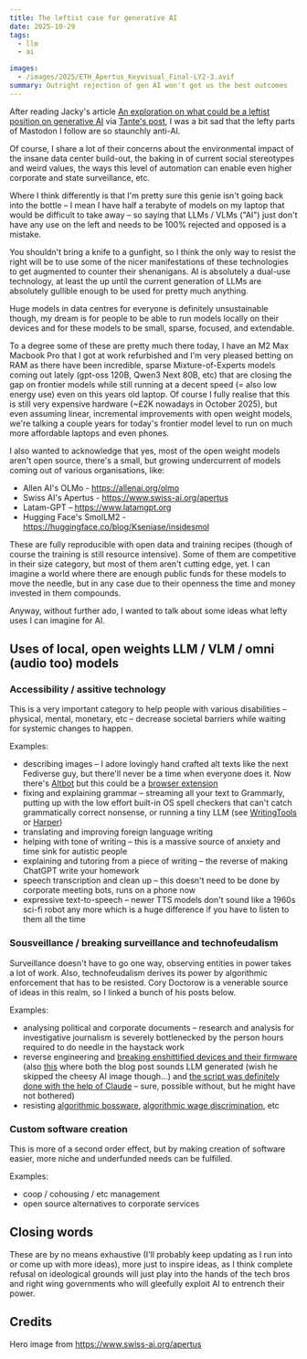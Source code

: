 ```yaml
---
title: The leftist case for generative AI
date: 2025-10-29
tags:
  - llm
  - ai

images:
  - /images/2025/ETH_Apertus_Keyvisual_Final-LY2-3.avif
summary: Outright rejection of gen AI won't get us the best outcomes
---
```


After reading Jacky's article [An exploration on what could be a leftist position on generative AI](https://www.jacky.wtf/essays/2025/left-ai/) via [Tante's post](https://tldr.nettime.org/@tante/115448308729711122), I was a bit sad that the lefty parts of Mastodon I follow are so staunchly anti-AI.

Of course, I share a lot of their concerns about the environmental impact of the insane data center build-out, the baking in of current social stereotypes and weird values, the ways this level of automation can enable even higher corporate and state surveillance, etc.

Where I think differently is that I'm pretty sure this genie isn't going back into the bottle – I mean I have half a terabyte of models on my laptop that would be difficult to take away – so saying that LLMs / VLMs ("AI") just don't have any use on the left and needs to be 100% rejected and opposed is a mistake.

You shouldn't bring a knife to a gunfight, so I think the only way to resist the right will be to use some of the nicer manifestations of these technologies to get augmented to counter their shenanigans. AI is absolutely a dual-use technology, at least the up until the current generation of LLMs are absolutely gullible enough to be used for pretty much anything.

Huge models in data centres for everyone is definitely unsustainable though, my dream is for people to be able to run models locally on their devices and for these models to be small, sparse, focused, and extendable.

To a degree some of these are pretty much there today, I have an M2 Max Macbook Pro that I got at work refurbished and I'm very pleased betting on RAM as there have been incredible, sparse Mixture-of-Experts models coming out lately (gpt-oss 120B, Qwen3 Next 80B, etc) that are closing the gap on frontier models while still running at a decent speed (= also low energy use) even on this years old laptop. Of course I fully realise that this is still very expensive hardware (~£2K nowadays in October 2025), but even assuming linear, incremental improvements with open weight models, we're talking a couple years for today's frontier model level to run on much more affordable laptops and even phones.

I also wanted to acknowledge that yes, most of the open weight models aren't open source, there's a small, but growing undercurrent of models coming out of various organisations, like:

- Allen AI's OLMo - <https://allenai.org/olmo>
- Swiss AI's Apertus - <https://www.swiss-ai.org/apertus>
- Latam-GPT – <https://www.latamgpt.org>
- Hugging Face's SmolLM2 - <https://huggingface.co/blog/Kseniase/insidesmol>

These are fully reproducible with open data and training recipes (though of course the training is still resource intensive). Some of them are competitive in their size category, but most of them aren't cutting edge, yet. I can imagine a world where there are enough public funds for these models to move the needle, but in any case due to their openness the time and money invested in them compounds.

Anyway, without further ado, I wanted to talk about some ideas what lefty uses I can imagine for AI.

## Uses of local, open weights LLM / VLM / omni (audio too) models

### Accessibility / assitive technology

This is a very important category to help people with various disabilities – physical, mental, monetary, etc – decrease societal barriers while waiting for systemic changes to happen.

Examples:

- describing images – I adore lovingly hand crafted alt texts like the next Fediverse guy, but there'll never be a time when everyone does it. Now there's [Altbot](https://github.com/micr0-dev/AltBot) but this could be a [browser extension](https://github.com/daaain/image-alt-text-generator-extension)
- fixing and explaining grammar – streaming all your text to Grammarly, putting up with the low effort built-in OS spell checkers that can't catch grammatically correct nonsense, or running a tiny LLM (see [WritingTools](https://github.com/theJayTea/WritingTools) or [Harper](https://github.com/Automattic/harper))
- translating and improving foreign language writing
- helping with tone of writing – this is a massive source of anxiety and time sink for autistic people
- explaining and tutoring from a piece of writing – the reverse of making ChatGPT write your homework
- speech transcription and clean up – this doesn't need to be done by corporate meeting bots, runs on a phone now
- expressive text-to-speech – newer TTS models don't sound like a 1960s sci-fi robot any more which is a huge difference if you have to listen to them all the time

### Sousveillance / breaking surveillance and technofeudalism

Surveillance doesn't have to go one way, observing entities in power takes a lot of work. Also, technofeudalism derives its power by algorithmic enforcement that has to be resisted. Cory Doctorow is a venerable source of ideas in this realm, so I linked a bunch of his posts below.

Examples:

- analysing political and corporate documents – research and analysis for investigative journalism is severely bottlenecked by the person hours required to do needle in the haystack work
- reverse engineering and [breaking enshittified devices and their firmware](https://pluralistic.net/2023/01/12/beg-forgiveness-ask-permission/#deerey-me) (also [this](https://codetiger.github.io/blog/the-day-my-smart-vacuum-turned-against-me/) where both the blog post sounds LLM generated (wish he skipped the cheesy AI image though...) and [the script was definitely done with the help of Claude](https://github.com/codetiger/VacuumRobot/commit/0b3340f231f5cae8d266fdf60b6f7ac1032bad7a#diff-bc37d034bad564583790a46f19d807abfe519c5671395fd494d8cce506c42947R212) – sure, possible without, but he might have not bothered)
- resisting [algorithmic bossware](https://pluralistic.net/2024/11/26/hawtch-hawtch/#you-treasure-what-you-measure), [algorithmic wage discrimination](https://pluralistic.net/2024/12/18/loose-flapping-ends/#luigi-has-a-point), etc

### Custom software creation

This is more of a second order effect, but by making creation of software easier, more niche and underfunded needs can be fulfilled.

Examples:

- coop / cohousing / etc management
- open source alternatives to corporate services

## Closing words

These are by no means exhaustive (I'll probably keep updating as I run into or come up with more ideas), more just to inspire ideas, as I think complete refusal on ideological grounds will just play into the hands of the tech bros and right wing governments who will gleefully exploit AI to entrench their power.

## Credits

Hero image from <https://www.swiss-ai.org/apertus>
